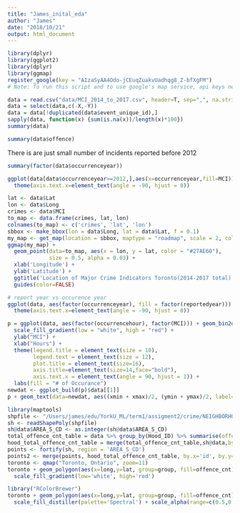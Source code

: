 ```yaml
---
title: "James_inital_eda"
author: "James"
date: "2018/10/21"
output: html_document
---
```



```r
library(dplyr)
library(ggplot2)
library(dplyr)
library(ggmap)
register_google(key = "AIzaSyAA4Odo-jCEuqZuakvUadhqg8_Z-bfXgFM")
# Note: To run this script and to use google's map service, api keys needs to be set up properly. Refer to the following link: https://stackoverflow.com/questions/36175529/getting-over-query-limit-after-one-request-with-geocode
```

```r
data = read.csv("data/MCI_2014_to_2017.csv", header=T, sep=",", na.strings = "NA")
data = select(data,c(-X,-Y))
data = data[!duplicated(data$event_unique_id),]
sapply(data, function(x) {sum(is.na(x))/length(x)*100})
summary(data)
```
```r
summary(data$offence)
```
There is are just small number of incidents reported before 2012
```r
summary(factor(data$occurrenceyear))
```

```r
ggplot(data[data$occurrenceyear>=2012,],aes(x=occurrenceyear,fill=MCI)) + geom_bar() +
  theme(axis.text.x=element_text(angle = -90, hjust = 0))
```

```r
lat <- data$Lat
lon <- data$Long
crimes <- data$MCI
to_map <- data.frame(crimes, lat, lon)
colnames(to_map) <- c('crimes', 'lat', 'lon')
sbbox <- make_bbox(lon = data$Long, lat = data$Lat, f = 0.1)
my_map <- get_map(location = sbbox, maptype = "roadmap", scale = 2, color="bw", zoom = 10)
ggmap(my_map) +
  geom_point(data=to_map, aes(x = lon, y = lat, color = "#27AE60"), 
             size = 0.5, alpha = 0.03) +
  xlab('Longitude') +
  ylab('Latitude') +
  ggtitle('Location of Major Crime Indicators Toronto(2014-2017 total)') +
  guides(color=FALSE)
```
```r
# report year vs occurence year
ggplot(data, aes(factor(occurrenceyear), fill = factor(reportedyear))) + geom_bar() +
  theme(axis.text.x=element_text(angle = -90, hjust = 0))
```
```r
p = ggplot(data, aes(factor(occurrencehour), factor(MCI))) + geom_bin2d() +
  scale_fill_gradient(low = "white", high = "red") +
  ylab("MCI") +
  xlab("Hours") +
  theme(legend.title = element_text(size = 10),
        legend.text = element_text(size = 12),
        plot.title = element_text(size=16),
        axis.title=element_text(size=14,face="bold"),
        axis.text.x = element_text(angle = 90, hjust = 1)) +
  labs(fill = "# of Occurance")
newdat <- ggplot_build(p)$data[[1]]
p + geom_text(data=newdat, aes((xmin + xmax)/2, (ymin + ymax)/2, label=count), col="black", angle = 90)
```

```r
library(maptools)
shpfile <- "/Users/james/edu/YorkU_ML/term1/assigment2/crime/NEIGHBORHOODS_WGS84_2.shp"
sh <- readShapePoly(shpfile)
sh@data$AREA_S_CD <- as.integer(sh@data$AREA_S_CD)
total_offence_cnt_table = data %>% group_by(Hood_ID) %>% summarise(offence_cnt = n())
hood_total_offence_cnt_table = merge(total_offence_cnt_table,sh@data,by.x='Hood_ID',by.y='AREA_S_CD')
points <- fortify(sh, region = 'AREA_S_CD')
points2 <- merge(points, hood_total_offence_cnt_table, by.x='id', by.y='Hood_ID', all.x=TRUE)
toronto <- qmap("Toronto, Ontario", zoom=11)
toronto + geom_polygon(aes(x=long,y=lat, group=group, fill=offence_cnt), data=points2, color='black') +
  scale_fill_gradient(low='white', high='red')

library("RColorBrewer")
toronto + geom_polygon(aes(x=long,y=lat, group=group, fill=offence_cnt), data=points2, color='black') +
  scale_fill_distiller(palette='Spectral') + scale_alpha(range=c(0.5,0.5))
```
